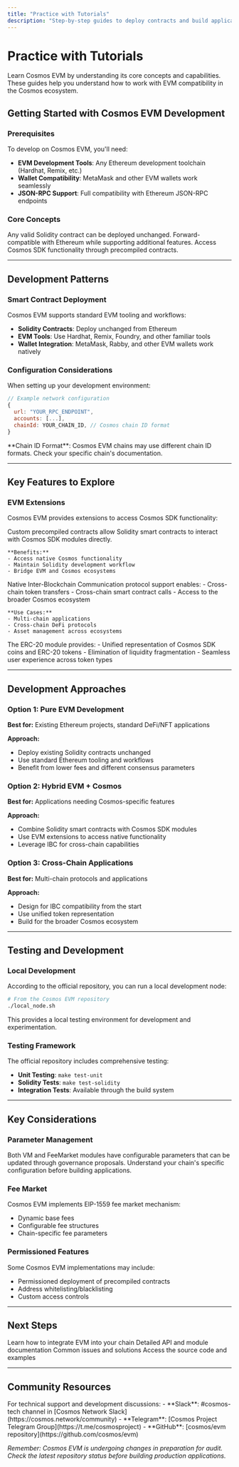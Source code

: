 ```yaml
---
title: "Practice with Tutorials"
description: "Step-by-step guides to deploy contracts and build applications on Cosmos EVM"
---
```


# Practice with Tutorials

Learn Cosmos EVM by understanding its core concepts and capabilities. These guides help you understand how to work with EVM compatibility in the Cosmos ecosystem.

## Getting Started with Cosmos EVM Development

### Prerequisites

To develop on Cosmos EVM, you'll need:

- **EVM Development Tools**: Any Ethereum development toolchain (Hardhat, Remix, etc.)
- **Wallet Compatibility**: MetaMask and other EVM wallets work seamlessly
- **JSON-RPC Support**: Full compatibility with Ethereum JSON-RPC endpoints

### Core Concepts

<CardGroup cols={2}>
  <Card title="EVM Compatibility" icon="ethereum">
    Any valid Solidity contract can be deployed unchanged. Forward-compatible with Ethereum while supporting additional features.
  </Card>
  <Card title="Cosmos Integration" icon="atom">
    Access Cosmos SDK functionality through precompiled contracts.
  </Card>
</CardGroup>

---

## Development Patterns

### Smart Contract Deployment

Cosmos EVM supports standard EVM tooling and workflows:

- **Solidity Contracts**: Deploy unchanged from Ethereum
- **EVM Tools**: Use Hardhat, Remix, Foundry, and other familiar tools
- **Wallet Integration**: MetaMask, Rabby, and other EVM wallets work natively

### Configuration Considerations

When setting up your development environment:

```javascript
// Example network configuration
{
  url: "YOUR_RPC_ENDPOINT",
  accounts: [...],
  chainId: YOUR_CHAIN_ID, // Cosmos chain ID format
}
```

<Note>
**Chain ID Format**: Cosmos EVM chains may use different chain ID formats. Check your specific chain's documentation.
</Note>

---

## Key Features to Explore

### EVM Extensions

Cosmos EVM provides extensions to access Cosmos SDK functionality:

<AccordionGroup>
  <Accordion title="Precompiled Contracts">
    Custom precompiled contracts allow Solidity smart contracts to interact with Cosmos SDK modules directly.

    **Benefits:**
    - Access native Cosmos functionality
    - Maintain Solidity development workflow
    - Bridge EVM and Cosmos ecosystems
  </Accordion>

  <Accordion title="IBC Integration">
    Native Inter-Blockchain Communication protocol support enables:
    - Cross-chain token transfers
    - Cross-chain smart contract calls
    - Access to the broader Cosmos ecosystem

    **Use Cases:**
    - Multi-chain applications
    - Cross-chain DeFi protocols
    - Asset management across ecosystems
  </Accordion>

  <Accordion title="Token Unification">
    The ERC-20 module provides:
    - Unified representation of Cosmos SDK coins and ERC-20 tokens
    - Elimination of liquidity fragmentation
    - Seamless user experience across token types
  </Accordion>
</AccordionGroup>

---

## Development Approaches

### Option 1: Pure EVM Development

**Best for:** Existing Ethereum projects, standard DeFi/NFT applications

**Approach:**
- Deploy existing Solidity contracts unchanged
- Use standard Ethereum tooling and workflows
- Benefit from lower fees and different consensus parameters

### Option 2: Hybrid EVM + Cosmos

**Best for:** Applications needing Cosmos-specific features

**Approach:**
- Combine Solidity smart contracts with Cosmos SDK modules
- Use EVM extensions to access native functionality
- Leverage IBC for cross-chain capabilities

### Option 3: Cross-Chain Applications

**Best for:** Multi-chain protocols and applications

**Approach:**
- Design for IBC compatibility from the start
- Use unified token representation
- Build for the broader Cosmos ecosystem

---

## Testing and Development

### Local Development

According to the official repository, you can run a local development node:

```bash
# From the Cosmos EVM repository
./local_node.sh
```

This provides a local testing environment for development and experimentation.

### Testing Framework

The official repository includes comprehensive testing:

- **Unit Testing**: `make test-unit`
- **Solidity Tests**: `make test-solidity`
- **Integration Tests**: Available through the build system

---

## Key Considerations

### Parameter Management

<Warning>
Both VM and FeeMarket modules have configurable parameters that can be updated through governance proposals. Understand your chain's specific configuration before building applications.
</Warning>

### Fee Market

Cosmos EVM implements EIP-1559 fee market mechanism:
- Dynamic base fees
- Configurable fee structures
- Chain-specific fee parameters

### Permissioned Features

Some Cosmos EVM implementations may include:
- Permissioned deployment of precompiled contracts
- Address whitelisting/blacklisting
- Custom access controls

---

## Next Steps

<CardGroup cols={2}>
  <Card title="Integration Guide" href="/docs/evm/develop">
    Learn how to integrate EVM into your chain
  </Card>
  <Card title="Technical Reference" href="/docs/evm/reference">
    Detailed API and module documentation
  </Card>
  <Card title="Troubleshooting" href="/docs/evm/troubleshoot">
    Common issues and solutions
  </Card>
  <Card title="GitHub Repository" href="https://github.com/cosmos/evm">
    Access the source code and examples
  </Card>
</CardGroup>

---

## Community Resources

<Note>
For technical support and development discussions:
- **Slack**: #cosmos-tech channel in [Cosmos Network Slack](https://cosmos.network/community)
- **Telegram**: [Cosmos Project Telegram Group](https://t.me/cosmosproject)
- **GitHub**: [cosmos/evm repository](https://github.com/cosmos/evm)
</Note>

*Remember: Cosmos EVM is undergoing changes in preparation for audit. Check the latest repository status before building production applications.*